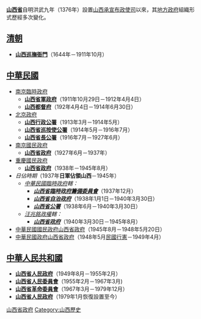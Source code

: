 {{山西歷史}}
{{Distinguish|山西省政府|山西省人民政府}}

'''[[山西省|山西省]]'''自明洪武九年（1376年）設置[[山西承宣布政使司|山西承宣布政使司]]以來，其[[地方政府|地方政府]]組織形式歷經多次變化。

== [[清朝|清朝]] ==
*'''[[山西巡撫衙門|山西巡撫衙門]]'''（1644年－1911年10月）

== [[中華民國|中華民國]] ==
*[[南京臨時政府|南京臨時政府]]
**'''[[山西省軍政府|山西省軍政府]]'''（1911年10月29日－1912年4月4日）
**'''[[山西都督府|山西都督府]]'''（192年4月4日－1914年6月30日）
*[[北洋政府|北京政府]]
**'''[[山西行政公署|山西行政公署]]'''（1913年3月－1914年5月）
**'''[[山西省巡按使公署|山西省巡按使公署]]'''（1914年5月－1916年7月）
**'''[[山西省長公署|山西省長公署]]'''（1916年7月－1927年6月）
*[[南京國民政府|南京國民政府]]
**'''[[山西省政府|山西省政府]]'''（1927年6月－1937年）
*[[重慶國民政府|重慶國民政府]]
**'''[[山西省政府|山西省政府]]'''（1938年－1945年8月）
*''日佔時期''（1937年'''日軍佔領山西'''－1945年）
**''[[中華民國臨時政府_(1937–1940)|中華民國臨時政府]]轄：''
***'''''[[山西省臨時政府籌備委員會|山西省臨時政府籌備委員會]]'''''（1937年12月）
***'''''[[山西省自治政府|山西省自治政府]]'''''（1938年1月1日－1940年3月30日）
***'''''[[山西省公署|山西省公署]]'''''（1938年6月－1940年3月30日）
**''[[汪兆銘政權|汪兆銘政權]]轄：''
***'''''[[山西省政府_(日佔時期)|'''山西省政府''']]'''''（1940年3月30日－1945年8月）
*[[國民政府|中華民國國民政府]][[山西省政府|山西省政府]]（1945年8月－1948年5月20日）
*[[中華民國政府|中華民國政府]][[山西省政府|山西省政府]]（1948年5月[[行憲|民國行憲]]－1949年4月）

== [[中華人民共和國|中華人民共和國]] ==
*'''[[山西省人民政府|山西省人民政府]]'''（1949年8月－1955年2月）
*'''[[山西省人民委員會|山西省人民委員會]]'''（1955年2月－1967年3月)
*'''[[山西省革命委員會|山西省革命委員會]]'''（1967年3月－1979年12月）
*'''[[山西省人民政府|山西省人民政府]]'''（1979年1月恢復設置至今）

{{Disambig|cat=組織機構消歧義}}
{{山西行政長官}}

[[Category:山西省政府|]]
[[Category:山西歷史|Category:山西歷史]]
